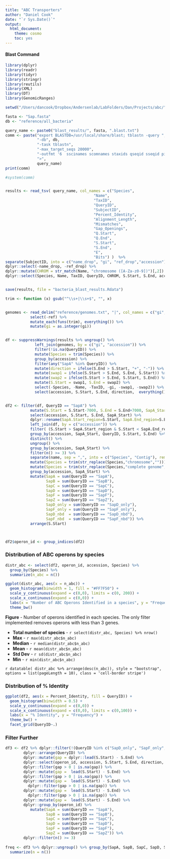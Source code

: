 ```yaml
---
title: "ABC Transporters"
author: "Daniel Cook"
date: "`r Sys.Date()`"
output: 
  html_document:
    theme: cosmo
    toc: yes
---
```


#### Blast Command

```r
library(dplyr)
library(readr)
library(tidyr)
library(stringr)
library(reutils)
library(XML)
library(DT)
library(GenomicRanges)

setwd("/Users/dancook/Dropbox/Andersenlab/LabFolders/Dan/Projects/abc/")

fasta <- "Sap.fasta"
db <- "reference/all_bacteria"

query_name <- paste0("blast_results/", fasta, ".blast.txt")
comm <- paste("export BLASTDB=/usr/local/share/blast; tblastn -query ", fasta,
              "-db", db, 
              "-task tblastn",
              "-max_target_seqs 20000",
              "-outfmt '6  sscinames scomnames staxids qseqid sseqid pident length mismatch gapopen qstart qend sstart send evalue bitscore'",
              ">",
              query_name)
print(comm)
```

```r
#system(comm)


results <- read_tsv( query_name, col_names = c("Species",
                                       "Name",
                                       "TaxID",
                                       "QueryID",
                                       "SubjectID",
                                       "Percent_Identity",
                                       "Alignment_Length",
                                       "Mismatches",
                                       "Gap_Openings",
                                       "Q.Start",
                                       "Q.End",
                                       "S.Start",
                                       "S.End",
                                       "E",
                                       "Bits") )  %>%
separate(SubjectID, into = c("name_drop", "gi", "ref_drop","accession"), sep = "\\|", extra = "drop", convert = T) %>%
dplyr::select(-name_drop, -ref_drop) %>%
dplyr::mutate(CHROM = str_match(Name, "chromosome ([A-Za-z0-9])")[,2]) %>%
dplyr::select(Species, Name, TaxID, QueryID, CHROM, S.Start, S.End, accession,  everything()) 


save(results, file = "bacteria_blast_results.Rdata")

trim <- function (x) gsub("^\\s+|\\s+$", "", x)


genomes <- read_delim("reference/genomes.txt", "|", col_names = c("gi", "ref", "accession", "name")) %>%
           select(-ref) %>%
           mutate_each(funs(trim), everything()) %>%
           mutate(gi = as.integer(gi))


df <- suppressWarnings(results %>% ungroup() %>% 
             left_join(genomes, by = c("gi", "accession")) %>%
             filter(!is.na(QueryID)) %>%
             mutate(Species = trim(Species)) %>%
             group_by(accession) %>%
             filter(any("SapA" %in% QueryID)) %>%
             mutate(direction = ifelse(S.End > S.Start, "+", "-")) %>%
             mutate(swap1 = ifelse(S.Start > S.End, S.End, S.Start)) %>%
             mutate(swap2 = ifelse(S.Start > S.End, S.Start, S.End)) %>%
             mutate(S.Start = swap1, S.End = swap2) %>%
             select(-Species, -Name, -TaxID, -gi, -swap1, -swap2)) %>%
             select(accession, S.Start, S.End, direction,  everything())


df2 <- filter(df, QueryID == "SapA") %>%
           mutate(S.Start = S.Start-7000, S.End = S.End+7000, SapA_Start = S.Start) %>%
           select(accession, S.Start, S.End, SapA_Start) %>%
           dplyr::rename(SapA.Start_region=S.Start, SapA.End_region=S.End) %>%
           left_join(df, by = c("accession")) %>%
           filter( (S.Start > SapA.Start_region & S.Start < SapA.End_region) ) %>%
           group_by(accession, SapA_Start, QueryID, S.Start, S.End) %>%
           distinct() %>%
           ungroup() %>%
           group_by(accession, SapA_Start) %>%
           filter(n() >= 3) %>%
           separate(name, sep = ",", into = c("Species", "Contig"), remove = F, extra = "drop") %>%
           mutate(Species = trim(str_replace(Species,"chromosome",""))) %>%
           mutate(Species = trim(str_replace(Species,"complete genome",""))) %>%
           group_by(accession, SapA_Start) %>%         
           mutate(SapA = sum(QueryID == "SapA"),
                  SapB = sum(QueryID == "SapB"),
                  SapC = sum(QueryID == "SapC"),
                  SapD = sum(QueryID == "SapD"),
                  SapF = sum(QueryID == "SapF"),
                  SapZ = sum(QueryID == "SapZ"), 
                  SapD_only = sum(QueryID == "SapD_only"),
                  SapF_only = sum(QueryID == "SapF_only"),
                  SapD_nbd  = sum(QueryID == "SapD_nbd"),
                  SapF_nbd  = sum(QueryID == "SapF_nbd")) %>%
           arrange(S.Start)



df2$operon_id <- group_indices(df2)


```

### Distribution of ABC operons by species

```r

distr_abc <- select(df2, operon_id, accession, Species) %>%
  group_by(Species) %>%
  summarize(n_abc = n())

ggplot(distr_abc, aes(x = n_abc)) +
  geom_histogram(binwidth = 1, fill = "#FF7F50") +
  scale_y_continuous(expand = c(0,0), limits = c(0, 200)) +
  scale_x_continuous(expand = c(0,0)) +
  labs(x = "Number of ABC Operons Identified in a species", y = "Frequency") +
  theme_bw()

```

__Figure__ - Number of operons identified in each species. The only filter implemented removes operons with less than 3 genes.

* __Total number of species__ - `r select(distr_abc, Species) %>% nrow()`
* __Max__ - `r max(distr_abc$n_abc)`
* __Median__ - `r median(distr_abc$n_abc)`
* __Mean__ - `r mean(distr_abc$n_abc)`
* __Std Dev__ - `r sd(distr_abc$n_abc)`
* __Min__ - `r min(distr_abc$n_abc)`


`r datatable( distr_abc %>% arrange(desc(n_abc)), style = "bootstrap", options = list(pageLength = 10), class = 'cell-border stripe')`

### Distribution of % Identity

```r


ggplot(df2, aes(x = Percent_Identity, fill = QueryID)) +
  geom_histogram(binwidth = 0.5) +
  scale_y_continuous(expand = c(0,0)) +
  scale_x_continuous(expand = c(0,0), limits = c(0,100)) +
  labs(x = "% Identity", y = "Frequency") +
  theme_bw() +
  facet_grid(QueryID~.)


```

### Filter Further

```r

df3 <- df2 %>% dplyr::filter(!(QueryID %in% c("SapD_only", "SapF_only", "SapD_nbd", "SapF_nbd"))) %>%
        dplyr::arrange(QueryID) %>%
        dplyr::mutate(gap = dplyr::lead(S.Start) - S.End) %>%
        dplyr::select(operon_id, accession, S.Start, S.End, direction, gap, everything()) %>%
        dplyr::filter(gap > 0 | is.na(gap)) %>%
        dplyr::mutate(gap =  lead(S.Start) - S.End) %>%  
        dplyr::filter(gap > 0 | is.na(gap)) %>%
        dplyr::mutate(gap =  lead(S.Start) - S.End) %>% 
          dplyr::filter(gap > 0 | is.na(gap)) %>%
        dplyr::mutate(gap =  lead(S.Start) - S.End) %>% 
          dplyr::filter(gap > 0 | is.na(gap)) %>%
        dplyr::mutate(gap =  lead(S.Start) - S.End) %>% 
        dplyr::group_by(operon_id) %>%
           mutate(SapA = sum(QueryID == "SapA"),
                  SapB = sum(QueryID == "SapB"),
                  SapC = sum(QueryID == "SapC"),
                  SapD = sum(QueryID == "SapD"),
                  SapF = sum(QueryID == "SapF"),
                  SapZ = sum(QueryID == "SapZ")) %>%
        dplyr::filter(n() >= 3)
 
freq <- df3 %>% dplyr::ungroup() %>% group_by(SapA, SapB, SapC, SapD, SapF, SapZ) %>%
  summarize(n = n())

```